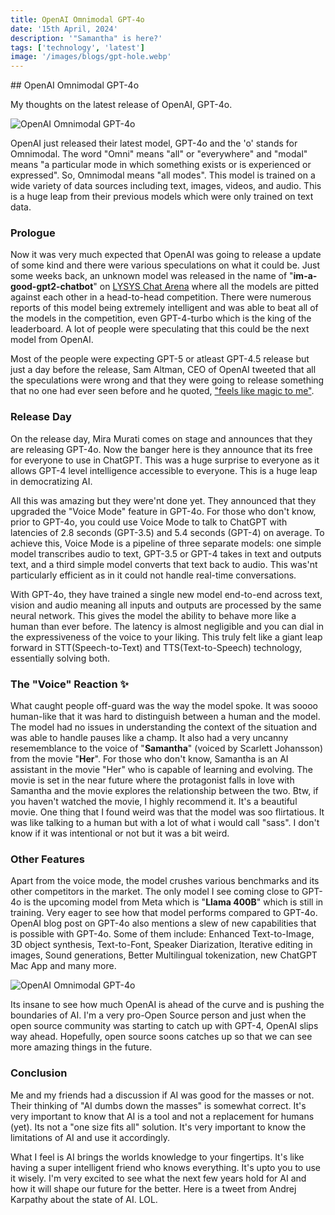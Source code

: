 ```yaml
---
title: OpenAI Omnimodal GPT-4o
date: '15th April, 2024'
description: '"Samantha" is here?'
tags: ['technology', 'latest']
image: '/images/blogs/gpt-hole.webp'
---
```


<div className="md:w-[800px] w-full text-center mx-auto mb-16">
## OpenAI Omnimodal GPT-4o

My thoughts on the latest release of OpenAI, GPT-4o.

</div>

<Img
	width={1200}
	height={800}
	alt='OpenAI Omnimodal GPT-4o'
	src='/images/blogs/gpt-hole.webp'
	className='object-cover'
/>

OpenAI just released their latest model, GPT-4o and the 'o' stands for Omnimodal. The word "Omni" means "all" or "everywhere" and "modal" means "a particular mode in which something exists or is experienced or expressed". So, Omnimodal means "all modes". This model is trained on a wide variety of data sources including text, images, videos, and audio. This is a huge leap from their previous models which were only trained on text data.

### Prologue

Now it was very much expected that OpenAI was going to release a update of some kind and there were various speculations on what it could be. Just some weeks back, an unknown model was released in the name of "**im-a-good-gpt2-chatbot**" on [LYSYS Chat Arena](https://chat.lmsys.org/) where all the models are pitted against each other in a head-to-head competition. There were numerous reports of this model being extremely intelligent and was able to beat all of the models in the competition, even GPT-4-turbo which is the king of the leaderboard. A lot of people were speculating that this could be the next model from OpenAI.

Most of the people were expecting GPT-5 or atleast GPT-4.5 release but just a day before the release, Sam Altman, CEO of OpenAI tweeted that all the speculations were wrong and that they were going to release something that no one had ever seen before and he quoted, ["feels like magic to me"](https://x.com/sama/status/1788989777452408943).

### Release Day

On the release day, Mira Murati comes on stage and announces that they are releasing GPT-4o. Now the banger here is they announce that its free for everyone to use in ChatGPT. This was a huge surprise to everyone as it allows GPT-4 level intelligence accessible to everyone. This is a huge leap in democratizing AI.

All this was amazing but they were'nt done yet. They announced that they upgraded the "Voice Mode" feature in GPT-4o. For those who don't know, prior to GPT-4o, you could use Voice Mode to talk to ChatGPT with latencies of 2.8 seconds (GPT-3.5) and 5.4 seconds (GPT-4) on average. To achieve this, Voice Mode is a pipeline of three separate models: one simple model transcribes audio to text, GPT-3.5 or GPT-4 takes in text and outputs text, and a third simple model converts that text back to audio. This was'nt particularly efficient as in it could not handle real-time conversations.

With GPT-4o, they have trained a single new model end-to-end across text, vision and audio meaning all inputs and outputs are processed by the same neural network. This gives the model the ability to behave more like a human than ever before. The latency is almost negligible and you can dial in the expressiveness of the voice to your liking. This truly felt like a giant leap forward in STT(Speech-to-Text) and TTS(Text-to-Speech) technology, essentially solving both.

<div className='w-full flex justify-between md:gap-4 flex-col md:flex-row'>
	<TwitterEmbed tweetId='1790072174117613963' />
	<TwitterEmbed tweetId='1790130696838619602' />
</div>

### The "Voice" Reaction ✨

What caught people off-guard was the way the model spoke. It was soooo human-like that it was hard to distinguish between a human and the model. The model had no issues in understanding the context of the situation and was able to handle pauses like a champ. It also had a very uncanny resememblance to the voice of "**Samantha**" (voiced by Scarlett Johansson) from the movie "**Her**". For those who don't know, Samantha is an AI assistant in the movie "Her" who is capable of learning and evolving. The movie is set in the near future where the protagonist falls in love with Samantha and the movie explores the relationship between the two. Btw, if you haven't watched the movie, I highly recommend it. It's a beautiful movie. One thing that I found weird was that the model was soo flirtatious. It was like talking to a human but with a lot of what i would call "sass". I don't know if it was intentional or not but it was a bit weird.

### Other Features

Apart from the voice mode, the model crushes various benchmarks and its other competitors in the market. The only model I see coming close to GPT-4o is the upcoming model from Meta which is "**Llama 400B**" which is still in training. Very eager to see how that model performs compared to GPT-4o. OpenAI blog post on GPT-4o also mentions a slew of new capabilities that is possible with GPT-4o. Some of them include: Enhanced Text-to-Image, 3D object synthesis, Text-to-Font, Speaker Diarization, Iterative editing in images, Sound generations, Better Multilingual tokenization, new ChatGPT Mac App and many more.

<Img
	width={800}
	height={400}
	alt='OpenAI Omnimodal GPT-4o'
	src='/images/blogs/gpt-4o-chart.jpeg'
	className='w-[800px] h-[400px]'
/>

Its insane to see how much OpenAI is ahead of the curve and is pushing the boundaries of AI. I'm a very pro-Open Source person and just when the open source community was starting to catch up with GPT-4, OpenAI slips way ahead. Hopefully, open source soons catches up so that we can see more amazing things in the future.

### Conclusion

Me and my friends had a discussion if AI was good for the masses or not. Their thinking of "AI dumbs down the masses" is somewhat correct. It's very important to know that AI is a tool and not a replacement for humans (yet). Its not a "one size fits all" solution. It's very important to know the limitations of AI and use it accordingly.

What I feel is AI brings the worlds knowledge to your fingertips. It's like having a super intelligent friend who knows everything. It's upto you to use it wisely. I'm very excited to see what the next few years hold for AI and how it will shape our future for the better. Here is a tweet from Andrej Karpathy about the state of AI. LOL.

<div className='w-full flex justify-center'>
	<TwitterEmbed tweetId='1790373216537502106' />
</div>
